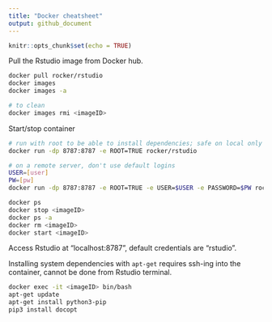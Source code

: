```yaml
---
title: "Docker cheatsheet"
output: github_document
---
```


```r
knitr::opts_chunk$set(echo = TRUE)
```

Pull the Rstudio image from Docker hub. 

```bash
docker pull rocker/rstudio
docker images
docker images -a

# to clean
docker images rmi <imageID>
```

Start/stop container

```bash
# run with root to be able to install dependencies; safe on local only probably
docker run -dp 8787:8787 -e ROOT=TRUE rocker/rstudio

# on a remote server, don't use default logins
USER=[user]
PW=[pw]
docker run -dp 8787:8787 -e ROOT=TRUE -e USER=$USER -e PASSWORD=$PW rocker/rstudio

docker ps
docker stop <imageID>
docker ps -a
docker rm <imageID>
docker start <imageID>
```

Access Rstudio at "localhost:8787", default credentials are "rstudio". 

Installing system dependencies with `apt-get` requires ssh-ing into the container, cannot be done from Rstudio terminal. 

```bash
docker exec -it <imageID> bin/bash
apt-get update
apt-get install python3-pip
pip3 install docopt
```

